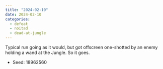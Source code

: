 ```yaml
---
title: "2024-02-10"
date: 2024-02-10
categories:
  - defeat
  - noitad
  - dead-at-jungle
---
```


Typical run going as it would, but got offscreen one-shotted by an enemy holding a wand at the Jungle. So it goes.

- Seed: 18962560